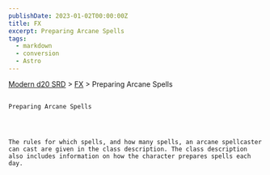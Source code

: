 ```yaml
---
publishDate: 2023-01-02T00:00:00Z
title: FX
excerpt: Preparing Arcane Spells
tags:
  - markdown
  - conversion
  - Astro
---
```


[Modern d20 SRD](/#modernD20) > [FX](modern-d20-srd-fx-index) > Preparing Arcane Spells

##

    Preparing Arcane Spells




    The rules for which spells, and how many spells, an arcane spellcaster can cast are given in the class description. The class description also includes information on how the character prepares spells each day.

